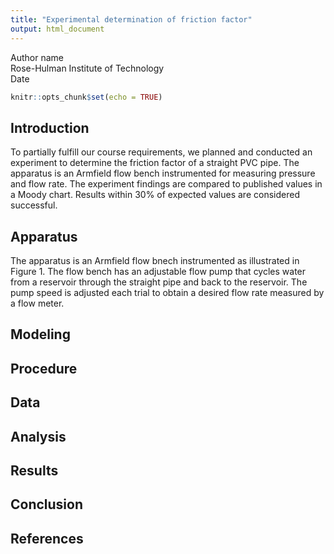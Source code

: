 ```yaml
---
title: "Experimental determination of friction factor"
output: html_document
---
```


Author name  
Rose-Hulman Institute of Technology  
Date

```r
knitr::opts_chunk$set(echo = TRUE)
```

## Introduction

To partially fulfill our course requirements, we planned and conducted an experiment to determine the friction factor of a straight PVC pipe. The apparatus is an Armfield flow bench instrumented for measuring pressure and flow rate. The experiment findings are compared to published values in a Moody chart. Results within 30% of expected values are considered successful.

## Apparatus

The apparatus is an Armfield flow bnech instrumented as illustrated in Figure 1. The flow bench has an adjustable flow pump that cycles water from a reservoir through the straight pipe and back to the reservoir. The pump speed is adjusted each trial to obtain a desired flow rate measured by a flow meter.

## Modeling
## Procedure
## Data
## Analysis
## Results
## Conclusion
## References
